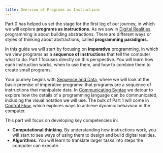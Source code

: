 ```yaml
---
title: Overview of Programs as Instructions
---
```


<div class="not-content">
  <YouTube id="09haoqmARt4" params="fs=1&modestbranding=1&rel=0"/>
</div>

Part 0 has helped us set the stage for the first leg of our journey, in which we will explore **programs as instructions**.
As we saw in [Digital Realities](/book/part-0-getting-started/1-digital-realities/0-overview), programming is about building abstractions.
There are different ways or styles of thinking about abstractions, called **programming paradigms**.

In this guide we will start by focusing on **imperative** programming, in which we view programs as a **sequence of instructions** that tell the computer what to do. Part 1 focuses directly on this perspective. You will learn how each instruction works, when to use them, and how to combine them to create small programs.

Your journey begins with [Sequence and Data](/book/part-1-instructions/1-sequence-and-data/0-overview), where we will look at the basic premise of imperative programs: that programs are a sequence of instructions that manipulate data. In [Communicating Syntax](/book/part-1-instructions/2-communicating-syntax/0-overview) we detour to explore how the details of a programming language can be communicated, including the visual notation we will use. The bulk of Part 1 will come in [Control Flow](/book/part-1-instructions/3-control-flow/0-overview), which explores ways to achieve dynamic behaviour in the computer.

This part will focus on developing key competencies in:

- **Computational thinking**. By understanding how instructions work, you will start to see ways of using them to design and build digital realities.
- **Algorithms**. You will learn to translate larger tasks into steps the computer can execute.
